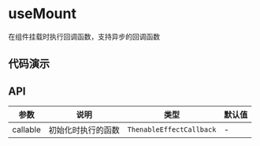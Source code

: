 # useMount

在组件挂载时执行回调函数，支持异步的回调函数

## 代码演示

<Usage src='/hooks/use-mounted/basic.tsx' title='基本' description='最简单的用法。' />

## API

| 参数     | 说明               | 类型                     | 默认值 |
| -------- | ------------------ | ------------------------ | ------ |
| callable | 初始化时执行的函数 | `ThenableEffectCallback` | -      |
